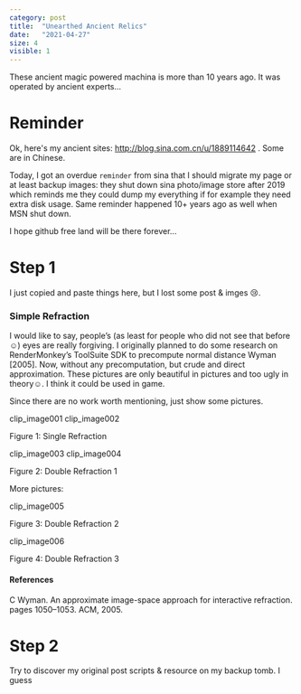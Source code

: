 ```yaml
---
category: post
title:  "Unearthed Ancient Relics"
date:   "2021-04-27"
size: 4
visible: 1
---
```


These ancient magic powered machina is more than 10 years ago. It was operated by ancient experts...

# Reminder
Ok, here's my ancient sites: http://blog.sina.com.cn/u/1889114642 . Some are in Chinese.

Today, I got an overdue `reminder` from sina that I should migrate my page or at least backup images: they shut down sina photo/image store after 2019 which reminds me they could dump my everything if for example they need extra disk usage. Same reminder happened 10+ years ago as well when MSN shut down. 

I hope github free land will be there forever...

# Step 1
I just copied and paste things here, but I lost some post & imges 😢. 

### Simple Refraction

I would like to say, people’s (as least for people who did not see that before ☺) eyes are really forgiving. I originally planned to do some research on RenderMonkey’s ToolSuite SDK to precompute normal distance Wyman [2005]. Now, without any precomputation, but crude and direct approximation. These pictures are only beautiful in pictures and too ugly in theory☺. I think it could be used in game.

Since there are no work worth mentioning, just show some pictures.

clip_image001 clip_image002

Figure 1: Single Refraction

clip_image003 clip_image004

Figure 2: Double Refraction 1

More pictures:

clip_image005

Figure 3: Double Refraction 2

clip_image006

Figure 4: Double Refraction 3

#### References

C Wyman. An approximate image-space approach for interactive refraction. pages 1050–1053. ACM, 2005.



# Step 2
Try to discover my original post scripts & resource on my backup tomb. I guess
